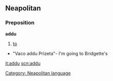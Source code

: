 ==Neapolitan==
===Preposition===
'''addu'''
#[[to]]
*"Vaco addu Prìzeta"- I'm going to Bridgette's

[[Category: Neapolitan language]]

[[it:addu]]
[[scn:addu]]